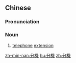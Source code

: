 {{also|分机}}
==Chinese==
{{zh-forms|s=分机}}

===Pronunciation===
{{zh-pron
|m=fēnjī
|cat=n
}}

===Noun===
{{zh-noun}}

# [[telephone]] [[extension]]

[[zh-min-nan:分機]]
[[hu:分機]]
[[zh:分機]]